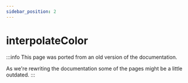 ```yaml
---
sidebar_position: 2
---
```


# interpolateColor

:::info
This page was ported from an old version of the documentation.

As we're rewriting the documentation some of the pages might be a little outdated.
:::
